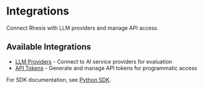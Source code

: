 # Integrations

Connect Rhesis with LLM providers and manage API access.

## Available Integrations

- [LLM Providers](/docs/platform/integrations/llm-providers) - Connect to AI service providers for evaluation
- [API Tokens](/docs/platform/integrations/api-tokens) - Generate and manage API tokens for programmatic access

For SDK documentation, see [Python SDK](/docs/development/sdk).
